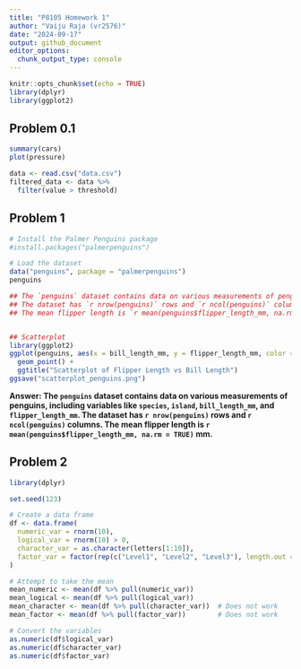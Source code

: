 ```yaml
---
title: "P8105 Homework 1"
author: "Vaiju Raja (vr2576)"
date: "2024-09-17"
output: github_document
editor_options: 
  chunk_output_type: console
---
```


```r

knitr::opts_chunk$set(echo = TRUE)
library(dplyr)
library(ggplot2)

```


## Problem 0.1

```r

summary(cars)
plot(pressure)

data <- read.csv("data.csv")
filtered_data <- data %>%
  filter(value > threshold)

```


## Problem 1

```r

# Install the Palmer Penguins package
#install.packages("palmerpenguins")

# Load the dataset
data("penguins", package = "palmerpenguins")
penguins

## The `penguins` dataset contains data on various measurements of penguins, including variables like `species`, `island`, `bill_length_mm`, and `flipper_length_mm`. 
## The dataset has `r nrow(penguins)` rows and `r ncol(penguins)` columns.
## The mean flipper length is `r mean(penguins$flipper_length_mm, na.rm = TRUE)` mm.


## Scatterplot
library(ggplot2)
ggplot(penguins, aes(x = bill_length_mm, y = flipper_length_mm, color = species)) +
  geom_point() +
  ggtitle("Scatterplot of Flipper Length vs Bill Length")
ggsave("scatterplot_penguins.png")

```
**Answer: The `penguins` dataset contains data on various measurements of penguins, including variables like `species`, `island`, `bill_length_mm`, and `flipper_length_mm`. The dataset has `r nrow(penguins)` rows and `r ncol(penguins)` columns. The mean flipper length is `r mean(penguins$flipper_length_mm, na.rm = TRUE)` mm.**


## Problem 2

```r

library(dplyr)

set.seed(123)

# Create a data frame
df <- data.frame(
  numeric_var = rnorm(10), 
  logical_var = rnorm(10) > 0, 
  character_var = as.character(letters[1:10]), 
  factor_var = factor(rep(c("Level1", "Level2", "Level3"), length.out = 10))
)

# Attempt to take the mean
mean_numeric <- mean(df %>% pull(numeric_var))
mean_logical <- mean(df %>% pull(logical_var))
mean_character <- mean(df %>% pull(character_var))  # Does not work
mean_factor <- mean(df %>% pull(factor_var))        # Does not work

# Convert the variables
as.numeric(df$logical_var)
as.numeric(df$character_var)
as.numeric(df$factor_var)


```
